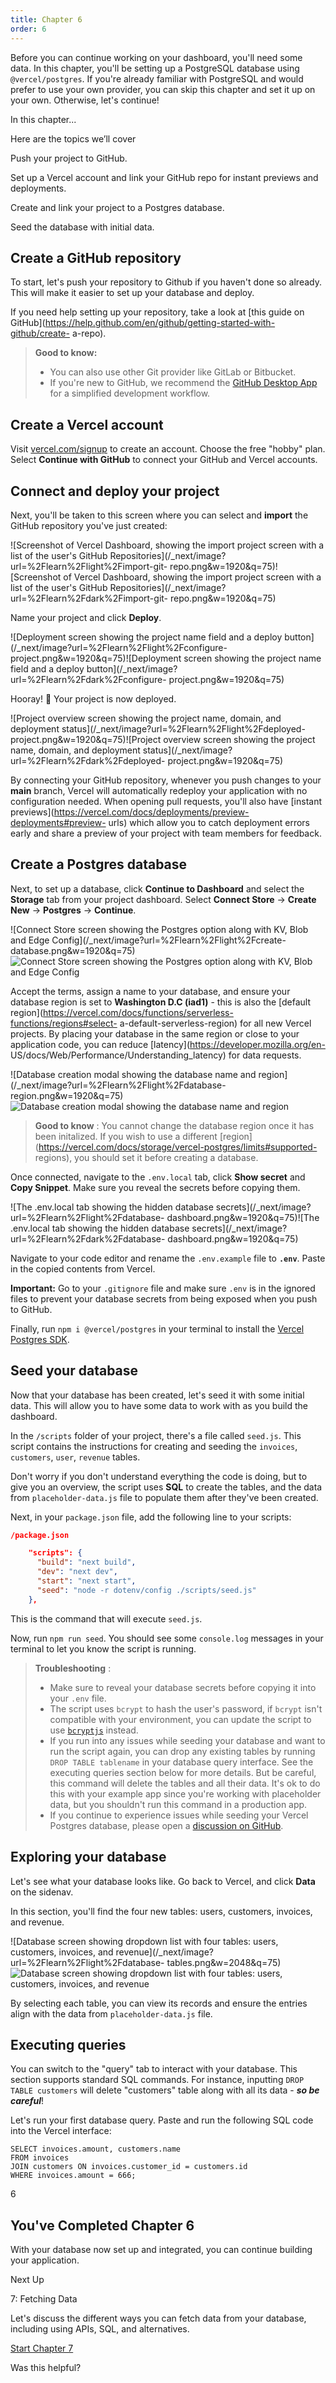 ```yaml
---
title: Chapter 6
order: 6
---
```


Before you can continue working on your dashboard, you'll need some data. In
this chapter, you'll be setting up a PostgreSQL database using
`@vercel/postgres`. If you're already familiar with PostgreSQL and would
prefer to use your own provider, you can skip this chapter and set it up on
your own. Otherwise, let's continue!

In this chapter...

Here are the topics we’ll cover

Push your project to GitHub.

Set up a Vercel account and link your GitHub repo for instant previews and
deployments.

Create and link your project to a Postgres database.

Seed the database with initial data.

## Create a GitHub repository

To start, let's push your repository to Github if you haven't done so already.
This will make it easier to set up your database and deploy.

If you need help setting up your repository, take a look at [this guide on
GitHub](https://help.github.com/en/github/getting-started-with-github/create-
a-repo).

> **Good to know:**
>
> - You can also use other Git provider like GitLab or Bitbucket.
> - If you're new to GitHub, we recommend the [GitHub Desktop
>   App](https://desktop.github.com/) for a simplified development workflow.

## Create a Vercel account

Visit [vercel.com/signup](https://vercel.com/signup) to create an account.
Choose the free "hobby" plan. Select **Continue with GitHub** to connect your
GitHub and Vercel accounts.

## Connect and deploy your project

Next, you'll be taken to this screen where you can select and **import** the
GitHub repository you've just created:

![Screenshot of Vercel Dashboard, showing the import project screen with a
list of the user's GitHub
Repositories](/\_next/image?url=%2Flearn%2Flight%2Fimport-git-
repo.png&w=1920&q=75)![Screenshot of Vercel Dashboard, showing the import
project screen with a list of the user's GitHub
Repositories](/\_next/image?url=%2Flearn%2Fdark%2Fimport-git-
repo.png&w=1920&q=75)

Name your project and click **Deploy**.

![Deployment screen showing the project name field and a deploy
button](/\_next/image?url=%2Flearn%2Flight%2Fconfigure-
project.png&w=1920&q=75)![Deployment screen showing the project name field and
a deploy button](/\_next/image?url=%2Flearn%2Fdark%2Fconfigure-
project.png&w=1920&q=75)

Hooray! 🎉 Your project is now deployed.

![Project overview screen showing the project name, domain, and deployment
status](/\_next/image?url=%2Flearn%2Flight%2Fdeployed-
project.png&w=1920&q=75)![Project overview screen showing the project name,
domain, and deployment status](/\_next/image?url=%2Flearn%2Fdark%2Fdeployed-
project.png&w=1920&q=75)

By connecting your GitHub repository, whenever you push changes to your
**main** branch, Vercel will automatically redeploy your application with no
configuration needed. When opening pull requests, you'll also have [instant
previews](https://vercel.com/docs/deployments/preview-deployments#preview-
urls) which allow you to catch deployment errors early and share a preview of
your project with team members for feedback.

## Create a Postgres database

Next, to set up a database, click **Continue to Dashboard** and select the
**Storage** tab from your project dashboard. Select **Connect Store** →
**Create New** → **Postgres** → **Continue**.

![Connect Store screen showing the Postgres option along with KV, Blob and
Edge Config](/\_next/image?url=%2Flearn%2Flight%2Fcreate-
database.png&w=1920&q=75)![Connect Store screen showing the Postgres option
along with KV, Blob and Edge
Config](/_next/image?url=%2Flearn%2Fdark%2Fcreate-database.png&w=1920&q=75)

Accept the terms, assign a name to your database, and ensure your database
region is set to **Washington D.C (iad1)** \- this is also the [default
region](https://vercel.com/docs/functions/serverless-functions/regions#select-
a-default-serverless-region) for all new Vercel projects. By placing your
database in the same region or close to your application code, you can reduce
[latency](https://developer.mozilla.org/en-
US/docs/Web/Performance/Understanding_latency) for data requests.

![Database creation modal showing the database name and
region](/\_next/image?url=%2Flearn%2Flight%2Fdatabase-
region.png&w=1920&q=75)![Database creation modal showing the database name and
region](/_next/image?url=%2Flearn%2Fdark%2Fdatabase-region.png&w=1920&q=75)

> **Good to know** : You cannot change the database region once it has been
> initalized. If you wish to use a different
> [region](https://vercel.com/docs/storage/vercel-postgres/limits#supported-
> regions), you should set it before creating a database.

Once connected, navigate to the `.env.local` tab, click **Show secret** and
**Copy Snippet**. Make sure you reveal the secrets before copying them.

![The .env.local tab showing the hidden database
secrets](/\_next/image?url=%2Flearn%2Flight%2Fdatabase-
dashboard.png&w=1920&q=75)![The .env.local tab showing the hidden database
secrets](/\_next/image?url=%2Flearn%2Fdark%2Fdatabase-
dashboard.png&w=1920&q=75)

Navigate to your code editor and rename the `.env.example` file to **`.env`**.
Paste in the copied contents from Vercel.

**Important:** Go to your `.gitignore` file and make sure `.env` is in the
ignored files to prevent your database secrets from being exposed when you
push to GitHub.

Finally, run `npm i @vercel/postgres` in your terminal to install the [Vercel
Postgres SDK](https://vercel.com/docs/storage/vercel-postgres/sdk).

## Seed your database

Now that your database has been created, let's seed it with some initial data.
This will allow you to have some data to work with as you build the dashboard.

In the `/scripts` folder of your project, there's a file called `seed.js`.
This script contains the instructions for creating and seeding the `invoices`,
`customers`, `user`, `revenue` tables.

Don't worry if you don't understand everything the code is doing, but to give
you an overview, the script uses **SQL** to create the tables, and the data
from `placeholder-data.js` file to populate them after they've been created.

Next, in your `package.json` file, add the following line to your scripts:

```json
/package.json

    "scripts": {
      "build": "next build",
      "dev": "next dev",
      "start": "next start",
      "seed": "node -r dotenv/config ./scripts/seed.js"
    },
```

This is the command that will execute `seed.js`.

Now, run `npm run seed`. You should see some `console.log` messages in your
terminal to let you know the script is running.

> **Troubleshooting** :
>
> - Make sure to reveal your database secrets before copying it into your
>   `.env` file.
> - The script uses `bcrypt` to hash the user's password, if `bcrypt` isn't
>   compatible with your environment, you can update the script to use
>   [`bcryptjs`](https://www.npmjs.com/package/bcryptjs) instead.
> - If you run into any issues while seeding your database and want to run
>   the script again, you can drop any existing tables by running `DROP TABLE
tablename` in your database query interface. See the executing queries
>   section below for more details. But be careful, this command will delete the
>   tables and all their data. It's ok to do this with your example app since
>   you're working with placeholder data, but you shouldn't run this command in
>   a production app.
> - If you continue to experience issues while seeding your Vercel Postgres
>   database, please open a [discussion on
>   GitHub](https://github.com/vercel/next-learn/issues).

## Exploring your database

Let's see what your database looks like. Go back to Vercel, and click **Data**
on the sidenav.

In this section, you'll find the four new tables: users, customers, invoices,
and revenue.

![Database screen showing dropdown list with four tables: users, customers,
invoices, and revenue](/\_next/image?url=%2Flearn%2Flight%2Fdatabase-
tables.png&w=2048&q=75)![Database screen showing dropdown list with four
tables: users, customers, invoices, and
revenue](/_next/image?url=%2Flearn%2Fdark%2Fdatabase-tables.png&w=2048&q=75)

By selecting each table, you can view its records and ensure the entries align
with the data from `placeholder-data.js` file.

## Executing queries

You can switch to the "query" tab to interact with your database. This section
supports standard SQL commands. For instance, inputting `DROP TABLE customers`
will delete "customers" table along with all its data - **_so be careful_**!

Let's run your first database query. Paste and run the following SQL code into
the Vercel interface:

    SELECT invoices.amount, customers.name
    FROM invoices
    JOIN customers ON invoices.customer_id = customers.id
    WHERE invoices.amount = 666;

6

## You've Completed Chapter 6

With your database now set up and integrated, you can continue building your
application.

Next Up

7: Fetching Data

Let's discuss the different ways you can fetch data from your database,
including using APIs, SQL, and alternatives.

[Start Chapter 7](/learn/dashboard-app/fetching-data)

Was this helpful?

